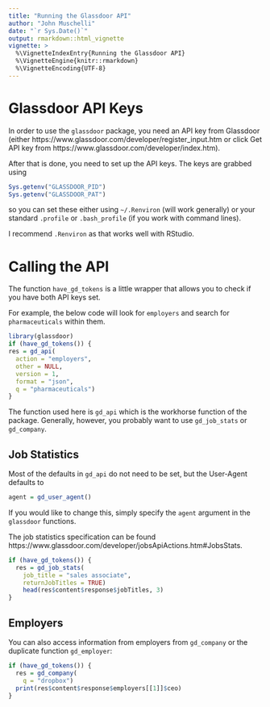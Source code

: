 ```yaml
---
title: "Running the Glassdoor API"
author: "John Muschelli"
date: "`r Sys.Date()`"
output: rmarkdown::html_vignette
vignette: >
  %\VignetteIndexEntry{Running the Glassdoor API}
  %\VignetteEngine{knitr::rmarkdown}
  %\VignetteEncoding{UTF-8}
---
```


# Glassdoor API Keys
In order to use the `glassdoor` package, you need an API key from Glassdoor (either https://www.glassdoor.com/developer/register_input.htm or click Get API key from  https://www.glassdoor.com/developer/index.htm).  

After that is done, you need to set up the API keys.  The keys are grabbed using 
```r
Sys.getenv("GLASSDOOR_PID")
Sys.getenv("GLASSDOOR_PAT")
```

so you can set these either using `~/.Renviron` (will work generally) or your standard `.profile` or `.bash_profile` (if you work with command lines).

I recommend `.Renviron` as that works well with RStudio.



# Calling the API


The function `have_gd_tokens` is a little wrapper that allows you to check if you have both API keys set.  

For example, the below code will look for `employers` and search for `pharmaceuticals` within them.

```r
library(glassdoor)
if (have_gd_tokens()) {
res = gd_api(
  action = "employers",
  other = NULL,
  version = 1,
  format = "json",
  q = "pharmaceuticals")
}
```

The function used here is `gd_api` which is the workhorse function of the package.   Generally, however, you probably want to use `gd_job_stats` or `gd_company`.

## Job Statistics 

Most of the defaults in `gd_api` do not need to be set, but the User-Agent defaults to 
```r
agent = gd_user_agent()
```

If you would like to change this, simply specify the `agent` argument in the `glassdoor` functions.

The job statistics specification can be found https://www.glassdoor.com/developer/jobsApiActions.htm#JobsStats. 

```r
if (have_gd_tokens()) {
  res = gd_job_stats(
    job_title = "sales associate",
    returnJobTitles = TRUE)
    head(res$content$response$jobTitles, 3)
}
```


## Employers

You can also access information from employers from `gd_company` or the 
duplicate function `gd_employer`:

```r
if (have_gd_tokens()) {
  res = gd_company(
    q = "dropbox")
  print(res$content$response$employers[[1]]$ceo)
}
```